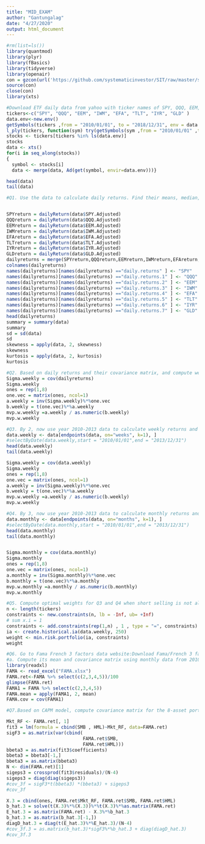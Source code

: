 ```yaml
---
title: "MID_EXAM"
author: "Gantungalag"
date: "4/27/2020"
output: html_document
---
```


```r
#rm(list=ls())
library(quantmod)
library(plyr)
library(fBasics)
library(tidyverse)
library(openair)
con = gzcon(url('https://github.com/systematicinvestor/SIT/raw/master/sit.gz', 'rb'))
source(con)
close(con)
library(xts)
```

```r
#Download ETF daily data from yahoo with ticker names of SPY, QQQ, EEM, IWM, EFA, TLT, IYR, GLD from 2010 to 2018. 
tickers<-c("SPY", "QQQ", "EEM", "IWM", "EFA", "TLT", "IYR", "GLD" )
data.env<-new.env()
getSymbols(tickers ,from = "2010/01/01", to = "2018/12/31", env = data.env, auto.assign = TRUE)
l_ply(tickers, function(sym) try(getSymbols(sym ,from = "2010/01/01" ,to = "2018/12/31", env=data.env, auto.assign = TRUE), silent=T))
stocks <- tickers[tickers %in% ls(data.env)]
stocks
data <- xts()
for(i in seq_along(stocks)) 
{
  symbol <- stocks[i]
  data <- merge(data, Ad(get(symbol, envir=data.env)))}

head(data)
tail(data)

```


```r
#Q1. Use the data to calculate daily returns. Find their means, median, 1-st quartile, third-quartile, standard deviation, skewness and kurtosis.


SPYreturn = dailyReturn(data$SPY.Adjusted)
QQQreturn = dailyReturn(data$QQQ.Adjusted)
EEMreturn = dailyReturn(data$EEM.Adjusted)
IWMreturn = dailyReturn(data$IWM.Adjusted)
EFAreturn = dailyReturn(data$EFA.Adjusted)
TLTreturn = dailyReturn(data$TLT.Adjusted)
IYRreturn = dailyReturn(data$IYR.Adjusted)
GLDreturn = dailyReturn(data$GLD.Adjusted)
dailyreturns = merge(SPYreturn,QQQreturn,EEMreturn,IWMreturn,EFAreturn,TLTreturn,IYRreturn,GLDreturn  )
colnames(dailyreturns)
names(dailyreturns)[names(dailyreturns) =="daily.returns" ] <- "SPY"
names(dailyreturns)[names(dailyreturns) =="daily.returns.1" ] <- "QQQ"
names(dailyreturns)[names(dailyreturns) =="daily.returns.2" ] <- "EEM"
names(dailyreturns)[names(dailyreturns) =="daily.returns.3" ] <- "IWM"
names(dailyreturns)[names(dailyreturns) =="daily.returns.4" ] <- "EFA"
names(dailyreturns)[names(dailyreturns) =="daily.returns.5" ] <- "TLT"
names(dailyreturns)[names(dailyreturns) =="daily.returns.6" ] <- "IYR"
names(dailyreturns)[names(dailyreturns) =="daily.returns.7" ] <- "GLD"
head(dailyreturns)
summary = summary(data)
summary
sd = sd(data)
sd
skewness = apply(data, 2, skewness)
skewness
kurtosis = apply(data, 2, kurtosis)
kurtosis
```


```r
#Q2. Based on daily returns and their covariance matrix, and compute weights of minimum variance portfolio (MVP). 
Sigma.weekly = cov(dailyreturns)
Sigma.weekly
ones = rep(1,8)     
one.vec = matrix(ones, ncol=1)
a.weekly = inv(Sigma.weekly)%*%one.vec
b.weekly = t(one.vec)%*%a.weekly
mvp.w.weekly =a.weekly / as.numeric(b.weekly)
mvp.w.weekly
```

```r
#Q3. By 2, now use year 2010-2013 data to calculate weekly returns and their covariance matrix, and compute weights of minimum variance portfolio (MVP).
data.weekly <- data[endpoints(data, on="weeks", k=1), ]
#selectByDate(data.weekly,start = "2010/01/01",end = "2013/12/31")
head(data.weekly)
tail(data.weekly)

Sigma.weekly = cov(data.weekly)
Sigma.weekly
ones = rep(1,8)     
one.vec = matrix(ones, ncol=1)
a.weekly = inv(Sigma.weekly)%*%one.vec
b.weekly = t(one.vec)%*%a.weekly
mvp.w.weekly =a.weekly / as.numeric(b.weekly)
mvp.w.weekly


```


```r
#Q4. By 3, now use year 2010-2013 data to calculate monthly returns and their covariance matrix, and compute weights of minimum variance portfolio (MVP). 
data.monthly <- data[endpoints(data, on="months", k=1), ]
#selectByDate(data.monthly,start = "2010/01/01",end = "2013/12/31")
head(data.monthly)
tail(data.monthly)


Sigma.monthly = cov(data.monthly)
Sigma.monthly
ones = rep(1,8)     
one.vec = matrix(ones, ncol=1)
a.monthly = inv(Sigma.monthly)%*%one.vec
b.monthly = t(one.vec)%*%a.monthly
mvp.w.monthly =a.monthly / as.numeric(b.monthly)
mvp.w.monthly

```

```r
#Q5. Compute optimal weights for Q3 and Q4 when short selling is not allowed.
n <- length(tickers)
constraints <- new.constraints(n, lb = -Inf, ub= +Inf)
# sum x.i = 1
constraints <- add.constraints(rep(1,n) , 1 , type = "=", constraints)
ia <- create.historical.ia(data.weekly, 250)
weight <- min.risk.portfolio(ia, constraints)
weight
```


```r
#Q6. Go to Fama French 3 factors data website:Download Fama/French 3 factor returns’ monthly data (Mkt-RF, SMB and HML). 
#a.	Compute its mean and covariance matrix using monthly data from 2010-2018.
library(readxl)
FAMA <- read_excel("FAMA.xlsx")
FAMA.ret<-FAMA %>% select(c(2,3,4,5))/100
glimpse(FAMA.ret)
FAMA1 = FAMA %>% select(c(2,3,4,5))
FAMA.mean = apply(FAMA1, 2, mean)
FAMA.cov = cov(FAMA1)
```


```r
#Q7.Based on CAPM model, compute covariance matrix for the 8-asset portfolio by using past 60 monthly returns from 2014/01 - 2018/12.

Mkt_RF <- FAMA.ret[, 1]
fit3 = lm(formula = cbind(SMB , HML)~Mkt_RF, data=FAMA.ret)
sigF3 = as.matrix(var(cbind( 
                            FAMA.ret$SMB, 
                            FAMA.ret$HML)))
bbeta3 = as.matrix(fit3$coefficients)
bbeta3 = bbeta3[-1,]
bbeta3 = as.matrix(bbeta3)
N <- dim(FAMA.ret)[1]
sigeps3 = crossprod(fit3$residuals)/(N-4)
sigeps3 = diag(diag(sigeps3))
#cov_3f = sigF3*t(bbeta3) *(bbeta3) + sigeps3
#cov_3f

X.3 = cbind(ones, FAMA.ret$Mkt_RF, FAMA.ret$SMB, FAMA.ret$HML)
b_hat.3 = solve(t(X.3)%*%(X.3))%*%t(X.3)%*%as.matrix(FAMA.ret)
E_hat.3 = as.matrix(FAMA.ret) - X.3%*%b_hat.3
b_hat.3 = as.matrix(b_hat.3[-1,])
diagD_hat.3 = diag(t(E_hat.3)%*%E_hat.3)/(N-4)
#cov_3f.3 = as.matrix(b_hat.3)*sigF3%*%b_hat.3 + diag(diagD_hat.3) 
#cov_3f.3
```